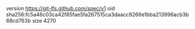 version https://git-lfs.github.com/spec/v1
oid sha256:fc5a46c03ca42f85fae5fa267515ca3daacc9266e1bba213996acb3b68cd763b
size 4270
